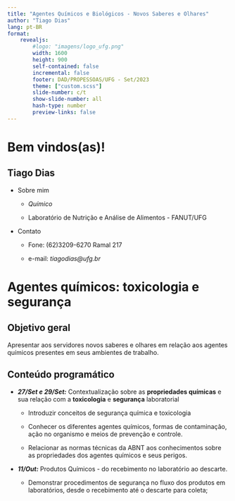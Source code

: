 ```yaml
---
title: "Agentes Químicos e Biológicos - Novos Saberes e Olhares"
author: "Tiago Dias"
lang: pt-BR
format: 
    revealjs:
        #logo: "imagens/logo_ufg.png"
        width: 1600
        height: 900
        self-contained: false
        incremental: false
        footer: DAD/PROPESSOAS/UFG - Set/2023
        theme: ["custom.scss"]
        slide-number: c/t
        show-slide-number: all
        hash-type: number
        preview-links: false
---
```


# Bem vindos(as)!

## Tiago Dias {.center .aboutmeslide}

- Sobre mim

    - _Químico_

    - Laboratório de Nutrição e Análise de Alimentos - FANUT/UFG

- Contato

    - Fone: (62)3209-6270 Ramal 217

    - e-mail: _tiagodias@ufg.br_

# Agentes químicos: toxicologia e segurança

## Objetivo geral

Apresentar aos servidores novos saberes e olhares em relação aos agentes químicos presentes em seus ambientes de trabalho.

## Conteúdo programático

- ***27/Set e 29/Set:*** Contextualização sobre as **propriedades químicas** e sua relação com a **toxicologia** e **segurança** laboratorial

    - Introduzir conceitos de segurança química e toxicologia

    - Conhecer os diferentes agentes químicos, formas de contaminação, ação no organismo e meios de prevenção e controle.

    - Relacionar as normas técnicas da ABNT aos conhecimentos sobre as propriedades dos agentes químicos e seus perigos.

- ***11/Out:*** Produtos Químicos - do recebimento no laboratório ao descarte.

    - Demonstrar procedimentos de segurança no fluxo dos produtos em laboratórios, desde o recebimento até o descarte para coleta;

## 

